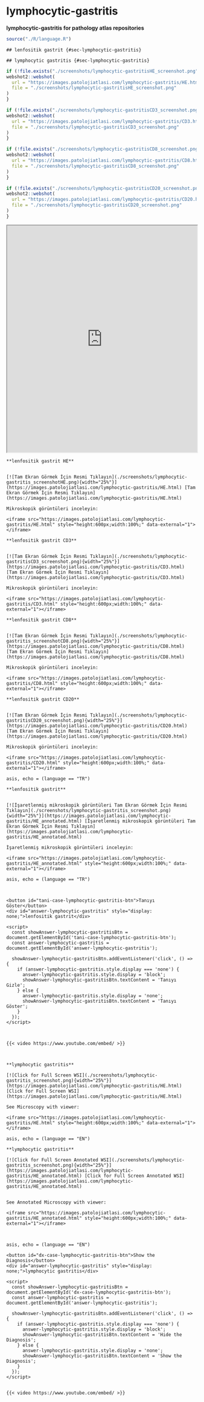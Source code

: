 # lymphocytic-gastritis

**lymphocytic-gastritis for pathology atlas repositories**

```r

source("./R/language.R")

```

```asis

## lenfositik gastrit {#sec-lymphocytic-gastritis}

```

```asis

## lymphocytic gastritis {#sec-lymphocytic-gastritis}

```

```r
if (!file.exists("./screenshots/lymphocytic-gastritisHE_screenshot.png")) {
webshot2::webshot(
  url = "https://images.patolojiatlasi.com/lymphocytic-gastritis/HE.html",
  file = "./screenshots/lymphocytic-gastritisHE_screenshot.png"
)
}


```

```r
if (!file.exists("./screenshots/lymphocytic-gastritisCD3_screenshot.png")) {
webshot2::webshot(
  url = "https://images.patolojiatlasi.com/lymphocytic-gastritis/CD3.html",
  file = "./screenshots/lymphocytic-gastritisCD3_screenshot.png"
)
}


```

```r
if (!file.exists("./screenshots/lymphocytic-gastritisCD8_screenshot.png")) {
webshot2::webshot(
  url = "https://images.patolojiatlasi.com/lymphocytic-gastritis/CD8.html",
  file = "./screenshots/lymphocytic-gastritisCD8_screenshot.png"
)
}


```

```r
if (!file.exists("./screenshots/lymphocytic-gastritisCD20_screenshot.png")) {
webshot2::webshot(
  url = "https://images.patolojiatlasi.com/lymphocytic-gastritis/CD20.html",
  file = "./screenshots/lymphocytic-gastritisCD20_screenshot.png"
)
}


```

<iframe src="https://images.patolojiatlasi.com/lymphocytic-gastritis/all.html" style="height:600px;width:100%;" data-external="1">

</iframe>

```asis

**lenfositik gastrit HE**


[![Tam Ekran Görmek İçin Resmi Tıklayın](./screenshots/lymphocytic-gastritis_screenshotHE.png){width="25%"}](https://images.patolojiatlasi.com/lymphocytic-gastritis/HE.html) [Tam Ekran Görmek İçin Resmi Tıklayın](https://images.patolojiatlasi.com/lymphocytic-gastritis/HE.html)

Mikroskopik görüntüleri inceleyin:

<iframe src="https://images.patolojiatlasi.com/lymphocytic-gastritis/HE.html" style="height:600px;width:100%;" data-external="1"></iframe>

```

```asis

**lenfositik gastrit CD3**


[![Tam Ekran Görmek İçin Resmi Tıklayın](./screenshots/lymphocytic-gastritisCD3_screenshot.png){width="25%"}](https://images.patolojiatlasi.com/lymphocytic-gastritis/CD3.html) [Tam Ekran Görmek İçin Resmi Tıklayın](https://images.patolojiatlasi.com/lymphocytic-gastritis/CD3.html)

Mikroskopik görüntüleri inceleyin:

<iframe src="https://images.patolojiatlasi.com/lymphocytic-gastritis/CD3.html" style="height:600px;width:100%;" data-external="1"></iframe>

```

```asis

**lenfositik gastrit CD8**


[![Tam Ekran Görmek İçin Resmi Tıklayın](./screenshots/lymphocytic-gastritis_screenshotCD8.png){width="25%"}](https://images.patolojiatlasi.com/lymphocytic-gastritis/CD8.html) [Tam Ekran Görmek İçin Resmi Tıklayın](https://images.patolojiatlasi.com/lymphocytic-gastritis/CD8.html)

Mikroskopik görüntüleri inceleyin:

<iframe src="https://images.patolojiatlasi.com/lymphocytic-gastritis/CD8.html" style="height:600px;width:100%;" data-external="1"></iframe>

```

```asis

**lenfositik gastrit CD20**


[![Tam Ekran Görmek İçin Resmi Tıklayın](./screenshots/lymphocytic-gastritisCD20_screenshot.png){width="25%"}](https://images.patolojiatlasi.com/lymphocytic-gastritis/CD20.html) [Tam Ekran Görmek İçin Resmi Tıklayın](https://images.patolojiatlasi.com/lymphocytic-gastritis/CD20.html)

Mikroskopik görüntüleri inceleyin:

<iframe src="https://images.patolojiatlasi.com/lymphocytic-gastritis/CD20.html" style="height:600px;width:100%;" data-external="1"></iframe>

```

```comment
asis, echo = (language == "TR")

**lenfositik gastrit**


[![İşaretlenmiş mikroskopik görüntüleri Tam Ekran Görmek İçin Resmi Tıklayın](./screenshots/lymphocytic-gastritis_screenshot.png){width="25%"}](https://images.patolojiatlasi.com/lymphocytic-gastritis/HE_annotated.html) [İşaretlenmiş mikroskopik görüntüleri Tam Ekran Görmek İçin Resmi Tıklayın](https://images.patolojiatlasi.com/lymphocytic-gastritis/HE_annotated.html)

İşaretlenmiş mikroskopik görüntüleri inceleyin:

<iframe src="https://images.patolojiatlasi.com/lymphocytic-gastritis/HE_annotated.html" style="height:600px;width:100%;" data-external="1"></iframe>

```

```comment
asis, echo = (language == "TR")



<button id="tani-case-lymphocytic-gastritis-btn">Tanıyı Göster</button>
<div id="answer-lymphocytic-gastritis" style="display: none;">lenfositik gastrit</div>

<script>
  const showAnswer-lymphocytic-gastritisBtn = document.getElementById('tani-case-lymphocytic-gastritis-btn');
  const answer-lymphocytic-gastritis = document.getElementById('answer-lymphocytic-gastritis');

  showAnswer-lymphocytic-gastritisBtn.addEventListener('click', () => {
    if (answer-lymphocytic-gastritis.style.display === 'none') {
      answer-lymphocytic-gastritis.style.display = 'block';
      showAnswer-lymphocytic-gastritisBtn.textContent = 'Tanıyı Gizle';
    } else {
      answer-lymphocytic-gastritis.style.display = 'none';
      showAnswer-lymphocytic-gastritisBtn.textContent = 'Tanıyı Göster';
    }
  });
</script>



{{< video https://www.youtube.com/embed/ >}}



```

```asis

**lymphocytic gastritis**

[![Click for Full Screen WSI](./screenshots/lymphocytic-gastritis_screenshot.png){width="25%"}](https://images.patolojiatlasi.com/lymphocytic-gastritis/HE.html) [Click for Full Screen WSI](https://images.patolojiatlasi.com/lymphocytic-gastritis/HE.html)

See Microscopy with viewer: 

<iframe src="https://images.patolojiatlasi.com/lymphocytic-gastritis/HE.html" style="height:600px;width:100%;" data-external="1"></iframe>

```

```comment
asis, echo = (language == "EN")

**lymphocytic gastritis**

[![Click for Full Screen Annotated WSI](./screenshots/lymphocytic-gastritis_screenshot.png){width="25%"}](https://images.patolojiatlasi.com/lymphocytic-gastritis/HE_annotated.html) [Click for Full Screen Annotated WSI](https://images.patolojiatlasi.com/lymphocytic-gastritis/HE_annotated.html)


See Annotated Microscopy with viewer: 

<iframe src="https://images.patolojiatlasi.com/lymphocytic-gastritis/HE_annotated.html" style="height:600px;width:100%;" data-external="1"></iframe>



```

```comment
asis, echo = (language == "EN")

<button id="dx-case-lymphocytic-gastritis-btn">Show the Diagnosis</button>
<div id="answer-lymphocytic-gastritis" style="display: none;">lymphocytic gastritis</div>

<script>
  const showAnswer-lymphocytic-gastritisBtn = document.getElementById('dx-case-lymphocytic-gastritis-btn');
  const answer-lymphocytic-gastritis = document.getElementById('answer-lymphocytic-gastritis');

  showAnswer-lymphocytic-gastritisBtn.addEventListener('click', () => {
    if (answer-lymphocytic-gastritis.style.display === 'none') {
      answer-lymphocytic-gastritis.style.display = 'block';
      showAnswer-lymphocytic-gastritisBtn.textContent = 'Hide the Diagnosis';
    } else {
      answer-lymphocytic-gastritis.style.display = 'none';
      showAnswer-lymphocytic-gastritisBtn.textContent = 'Show the Diagnosis';
    }
  });
</script>


{{< video https://www.youtube.com/embed/ >}}



```
